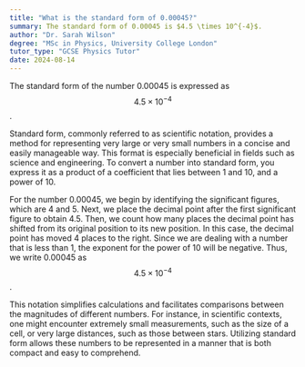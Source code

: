 ```yaml
---
title: "What is the standard form of 0.00045?"
summary: The standard form of 0.00045 is $4.5 \times 10^{-4}$.
author: "Dr. Sarah Wilson"
degree: "MSc in Physics, University College London"
tutor_type: "GCSE Physics Tutor"
date: 2024-08-14
---
```


The standard form of the number $0.00045$ is expressed as $$4.5 \times 10^{-4}$$.

Standard form, commonly referred to as scientific notation, provides a method for representing very large or very small numbers in a concise and easily manageable way. This format is especially beneficial in fields such as science and engineering. To convert a number into standard form, you express it as a product of a coefficient that lies between $1$ and $10$, and a power of $10$.

For the number $0.00045$, we begin by identifying the significant figures, which are $4$ and $5$. Next, we place the decimal point after the first significant figure to obtain $4.5$. Then, we count how many places the decimal point has shifted from its original position to its new position. In this case, the decimal point has moved $4$ places to the right. Since we are dealing with a number that is less than $1$, the exponent for the power of $10$ will be negative. Thus, we write $0.00045$ as $$4.5 \times 10^{-4}$$.

This notation simplifies calculations and facilitates comparisons between the magnitudes of different numbers. For instance, in scientific contexts, one might encounter extremely small measurements, such as the size of a cell, or very large distances, such as those between stars. Utilizing standard form allows these numbers to be represented in a manner that is both compact and easy to comprehend.
    